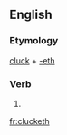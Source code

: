 ==English==

===Etymology===
[[cluck]] + [[-eth]]

===Verb===
{{head|en|verb form}}

# {{en-archaic third-person singular of|cluck}}

[[fr:clucketh]]